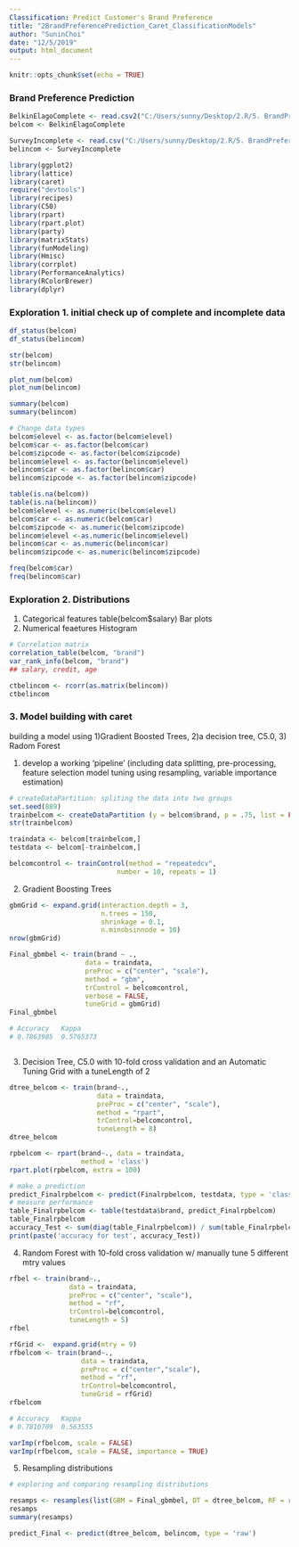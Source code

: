 ```yaml
---
Classification: Predict Customer's Brand Preference
title: "2BrandPreferencePrediction_Caret_ClassificationModels"
author: "SuninChoi"
date: "12/5/2019"
output: html_document
---
```


```r
knitr::opts_chunk$set(echo = TRUE)
```


### Brand Preference Prediction


```r
BelkinElagoComplete <- read.csv2("C:/Users/sunny/Desktop/2.R/5. BrandPreferencePrediction/Brand Preference Prediction with R/data/BelkinElagoComplete.csv")
belcom <- BelkinElagoComplete

SurveyIncomplete <- read.csv("C:/Users/sunny/Desktop/2.R/5. BrandPreferencePrediction/Brand Preference Prediction with R/data/SurveyIncomplete.csv")
belincom <- SurveyIncomplete

library(ggplot2)
library(lattice)
library(caret)
require("devtools")
library(recipes)
library(C50)
library(rpart)
library(rpart.plot)
library(party)
library(matrixStats)
library(funModeling)
library(Hmisc)
library(corrplot)
library(PerformanceAnalytics)
library(RColorBrewer)
library(dplyr)
```


### Exploration 1. initial check up of complete and incomplete data


```r
df_status(belcom)
df_status(belincom)

str(belcom)
str(belincom)

plot_num(belcom)
plot_num(belincom)

summary(belcom)
summary(belincom)

# Change data types
belcom$elevel <- as.factor(belcom$elevel)
belcom$car <- as.factor(belcom$car)
belcom$zipcode <- as.factor(belcom$zipcode)
belincom$elevel <- as.factor(belincom$elevel)
belincom$car <- as.factor(belincom$car)
belincom$zipcode <- as.factor(belincom$zipcode)

table(is.na(belcom))
table(is.na(belincom))
belcom$elevel <- as.numeric(belcom$elevel)
belcom$car <- as.numeric(belcom$car)
belcom$zipcode <- as.numeric(belcom$zipcode)
belincom$elevel <-as.numeric(belincom$elevel)
belincom$car <- as.numeric(belincom$car)
belincom$zipcode <- as.numeric(belincom$zipcode)

freq(belcom$car)
freq(belincom$car)

```


### Exploration 2. Distributions
1) Categorical features
table(belcom$salary)
Bar plots
2) Numerical feaetures
Histogram


```r

# Correlation matrix
correlation_table(belcom, "brand")
var_rank_info(belcom, "brand")
## salary, credit, age

ctbelincom <- rcorr(as.matrix(belincom))
ctbelincom

```


### 3. Model building with caret
building a model using 
1)Gradient Boosted Trees, 2)a decision tree, C5.0, 3) Radom Forest

1. develop a working 'pipeline'
(including data splitting, pre-processing, feature selection
model tuning using resampling, variable importance estimation)


```r
# createDataPartition: spliting the data into two groups
set.seed(889)
trainbelcom <- createDataPartition (y = belcom$brand, p = .75, list = FALSE)
str(trainbelcom)

traindata <- belcom[trainbelcom,]
testdata <- belcom[-trainbelcom,]

belcomcontrol <- trainControl(method = "repeatedcv", 
                           number = 10, repeats = 1)

```



2. Gradient Boosting Trees

```r
gbmGrid <- expand.grid(interaction.depth = 3,
                       n.trees = 150,
                       shrinkage = 0.1,
                       n.minobsinnode = 10)
nrow(gbmGrid)

Final_gbmbel <- train(brand ~ ., 
                   data = traindata, 
                   preProc = c("center", "scale"),
                   method = "gbm", 
                   trControl = belcomcontrol, 
                   verbose = FALSE, 
                   tuneGrid = gbmGrid)
Final_gbmbel

# Accuracy   Kappa    
# 0.7863985  0.5765373



```



3. Decision Tree, C5.0 with 10-fold cross validation and 
an Automatic Tuning Grid with a tuneLength of 2

```r
dtree_belcom <- train(brand~., 
                      data = traindata, 
                      preProc = c("center", "scale"),
                      method = "rpart", 
                      trControl=belcomcontrol, 
                      tuneLength = 8)
dtree_belcom

rpbelcom <- rpart(brand~., data = traindata, 
                  method = 'class')
rpart.plot(rpbelcom, extra = 100)

# make a prediction
predict_Finalrpbelcom <- predict(Finalrpbelcom, testdata, type = 'class')
# measure performance
table_Finalrpbelcom <- table(testdata$brand, predict_Finalrpbelcom)
table_Finalrpbelcom
accuracy_Test <- sum(diag(table_Finalrpbelcom)) / sum(table_Finalrpbelcom)
print(paste('accuracy for test', accuracy_Test))

```


4. Random Forest with 10-fold cross validation 
   w/ manually tune 5 different mtry values

```r
rfbel <- train(brand~., 
               data = traindata, 
               preProc = c("center", "scale"),
               method = "rf", 
               trControl=belcomcontrol,
               tuneLength = 5)
rfbel

rfGrid <-  expand.grid(mtry = 9)
rfbelcom <- train(brand~., 
                  data = traindata, 
                  preProc = c("center","scale"),
                  method = "rf",  
                  trControl=belcomcontrol,
                  tuneGrid = rfGrid)
rfbelcom

# Accuracy   Kappa   
# 0.7810709  0.563555

varImp(rfbelcom, scale = FALSE) 
varImp(rfbelcom, scale = FALSE, importance = TRUE)

```


5. Resampling distributions

```r
# exploring and comparing resampling distributions

resamps <- resamples(list(GBM = Final_gbmbel, DT = dtree_belcom, RF = rfbelcom))
resamps
summary(resamps)

predict_Final <- predict(dtree_belcom, belincom, type = 'raw')

```


